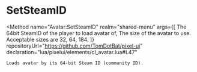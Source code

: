 
# SetSteamID
<Method
	name="Avatar:SetSteamID"
	realm="shared-menu"
	args={[
		<Argument type="string" name="id">The 64bit SteamID of the player to load avatar of</Argument>,
		<Argument type="number" name="size">The size of the avatar to use. Acceptable sizes are 32, 64, 184.</Argument>
	]}
	repositoryUrl="https://github.com/TomDotBat/pixel-ui"
	declaration="lua/pixelui/elements/cl_avatar.lua#L47"
>
    Loads avatar by its 64-bit Steam ID (community ID).
</Method>